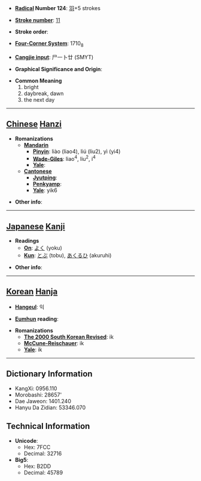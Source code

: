 * '''[[Wiktionary:Chinese radical index| Radical]] Number 124''': [[Wiktionary:Chinese radical index 羽|羽]]+5 strokes

* '''[[Wiktionary:Chinese total strokes index|Stroke number]]''': [[Wiktionary:Chinese total strokes index 11|11]]

* '''Stroke order''': 

* '''[[Wiktionary:Chinese four corner index|Four-Corner System]]''': 1710<sub>8</sub>

* '''[[Wiktionary:Chinese Cangjie index|Cangjie input]]''': 尸一卜廿 (SMYT)

* '''Graphical Significance and Origin''': 

* '''Common Meaning'''
*#bright
*# daybreak, dawn
*# the next day


----

== [[Chinese]] [[Hanzi]] ==

* '''Romanizations'''
** '''[[Mandarin]]'''
*** '''[[Pinyin]]''': liào (liao4), liú (liu2), yì (yi4)
*** '''[[Wade-Giles]]''': liao<sup>4</sup>, liu<sup>2</sup>, i<sup>4</sup>
*** '''[[Yale]]''': 
** '''[[Cantonese]]'''
*** '''[[Jyutping]]''':
*** '''[[Penkyamp]]''': 
*** '''[[Yale]]''': yik6

* '''Other info''': 

----

== [[Japanese]] [[Kanji]] ==

* '''Readings'''
** '''[[On]]''': [[よく]] (yoku)
** '''[[Kun]]''': [[とぶ]] (tobu), [[あくるひ]] (akuruhi)

* '''Other info''':  

----

== [[Korean]] [[Hanja]] ==

* '''[[Hangeul]]''': 익

* '''[[Eumhun]] reading''': 

* '''Romanizations'''
** '''[[The 2000 South Korean Revised Romanization|The 2000 South Korean Revised]]''': ik
** '''[[McCune-Reischauer]]''': ik
** '''[[Yale]]''': ik

----

== Dictionary Information ==

* KangXi: 0956.110
* Morobashi: 28657'
* Dae Jaweon: 1401.240
* Hanyu Da Zidian: 53346.070

== Technical Information ==

* '''Unicode''':
** Hex: 7FCC
** Decimal: 32716
* '''Big5''':
** Hex: B2DD
** Decimal: 45789